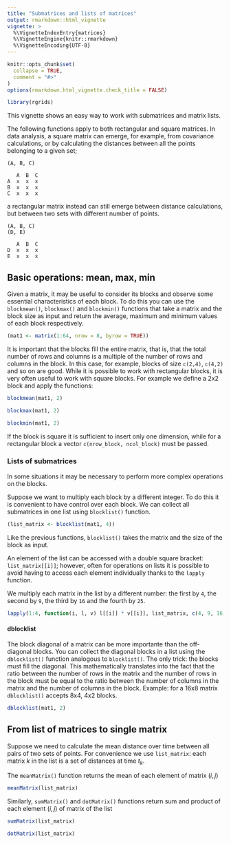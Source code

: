 ```yaml
---
title: "Submatrices and lists of matrices"
output: rmarkdown::html_vignette
vignette: >
  %\VignetteIndexEntry{matrices}
  %\VignetteEngine{knitr::rmarkdown}
  %\VignetteEncoding{UTF-8}
---
```


```r
knitr::opts_chunk$set(
  collapse = TRUE,
  comment = "#>"
)
options(rmarkdown.html_vignette.check_title = FALSE)
```

```r
library(rgrids)
```

This vignette shows an easy way to work with submatrices and matrix lists. 

The following functions apply to both rectangular and square matrices. In data analysis, a square matrix can emerge, for example, from covariance calculations, or by calculating the distances between all the points belonging to a given set; 

```
(A, B, C)

   A  B  C
A  x  x  x
B  x  x  x
C  x  x  x
```

a rectangular matrix instead can still emerge between distance calculations, but between two sets with different number of points.

```
(A, B, C)
(D, E)

   A  B  C
D  x  x  x
E  x  x  x
```

## Basic operations: mean, max, min
Given a matrix, it may be useful to consider its blocks and observe some essential characteristics of each block. To do this you can use the `blockmean()`, `blockmax()` and `blockmin()` functions that take a matrix and the block size as input and return the average, maximum and minimum values of each block respectively.

```r
(mat1 <- matrix(1:64, nrow = 8, byrow = TRUE))
```

It is important that the blocks fill the entire matrix, that is, that the total number of rows and columns is a multiple of the number of rows and columns in the block. In this case, for example, blocks of size `c(2,4)`, `c(4,2)` and so on are good. While it is possible to work with rectangular blocks, it is very often useful to work with square blocks. For example we define a 2x2 block and apply the functions:

```r
blockmean(mat1, 2)

blockmax(mat1, 2)

blockmin(mat1, 2)
```

If the block is square it is sufficient to insert only one dimension, while for a rectangular block a vector `c(nrow_block, ncol_block)` must be passed.

### Lists of submatrices
In some situations it may be necessary to perform more complex operations on the blocks.

Suppose we want to multiply each block by a different integer. To do this it is convenient to have control over each block. We can collect all submatrices in one list using `blocklist()` function.

```r
(list_matrix <- blocklist(mat1, 4))
```

Like the previous functions, `blocklist()` takes the matrix and the size of the block as input.

An element of the list can be accessed with a double square bracket: `list_matrix[[i]]`; however, often for operations on lists it is possible to avoid having to access each element individually thanks to the `lapply` function.

We multiply each matrix in the list by a different number: the first by `4`, the second by `9`, the third by `16` and the fourth by `25`.

```r
lapply(1:4, function(i, l, v) l[[i]] * v[[i]], list_matrix, c(4, 9, 16, 25))
```

#### dblocklist
The block diagonal of a matrix can be more importante than the off-diagonal blocks. You can collect the diagonal blocks in a list using the `dblocklist()` function analogous to `blocklist()`. The only trick: the blocks must fill the diagonal. This mathematically translates into the fact that the ratio between the number of rows in the matrix and the number of rows in the block must be equal to the ratio between the number of columns in the matrix and the number of columns in the block. Example: for a 16x8 matrix `dblocklist()` accepts 8x4, 4x2 blocks.

```r
dblocklist(mat1, 2)
```

## From list of matrices to single matrix
Suppose we need to calculate the mean distance over time between all pairs of two sets of points. For convenience we use `list_matrix`: each matrix $k$ in the list is a set of distances at time $t_k$.

The `meanMatrix()` function returns the mean of each element of matrix $(i, j)$

```r
meanMatrix(list_matrix)
```

Similarly, `sumMatrix()` and `dotMatrix()` functions return sum and product of each element $(i, j)$ of matrix of the list

```r
sumMatrix(list_matrix)

dotMatrix(list_matrix)
```
